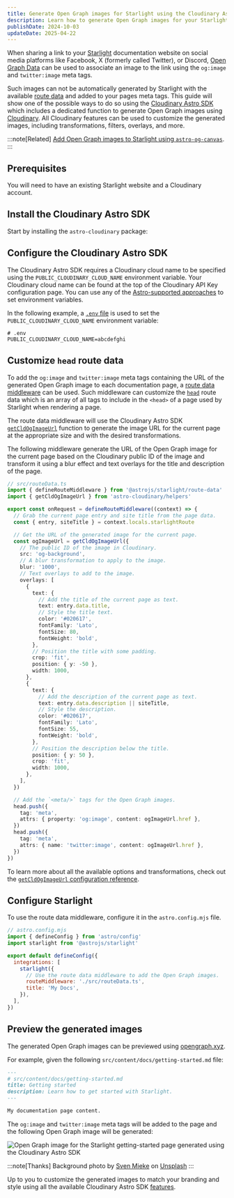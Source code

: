 ```yaml
---
title: Generate Open Graph images for Starlight using the Cloudinary Astro SDK
description: Learn how to generate Open Graph images for your Starlight documentation website using the Cloudinary Astro SDK.
publishDate: 2024-10-03
updateDate: 2025-04-22
---
```


When sharing a link to your [Starlight](https://starlight.astro.build) documentation website on social media platforms like Facebook, X (formerly called Twitter), or Discord, [Open Graph Data](https://ogp.me/) can be used to associate an image to the link using the `og:image` and `twitter:image` meta tags.

Such images can not be automatically generated by Starlight with the available [route data](https://starlight.astro.build/guides/route-data/) and added to your pages meta tags.
This guide will show one of the possible ways to do so using the [Cloudinary Astro SDK](https://astro.cloudinary.dev/) which includes a dedicated function to generate Open Graph images using [Cloudinary](https://cloudinary.com/).
All Cloudinary features can be used to customize the generated images, including transformations, filters, overlays, and more.

:::note[Related]
[Add Open Graph images to Starlight using `astro-og-canvas`](/notes/starlight-og-images).
:::

## Prerequisites

You will need to have an existing Starlight website and a Cloudinary account.

## Install the Cloudinary Astro SDK

Start by installing the `astro-cloudinary` package:


<Pkg pkg="astro-cloudinary" />

## Configure the Cloudinary Astro SDK

The Cloudinary Astro SDK requires a Cloudinary cloud name to be specified using the `PUBLIC_CLOUDINARY_CLOUD_NAME` environment variable.
Your Cloudinary cloud name can be found at the top of the Cloudinary API Key configuration page.
You can use any of the [Astro-supported approaches](https://docs.astro.build/en/guides/environment-variables/) to set environment variables.

In the following example, a [`.env` file](https://docs.astro.build/en/guides/environment-variables/#env-files) is used to set the `PUBLIC_CLOUDINARY_CLOUD_NAME` environment variable:

```dotenv
# .env
PUBLIC_CLOUDINARY_CLOUD_NAME=abcdefghi
```

## Customize `head` route data

To add the `og:image` and `twitter:image` meta tags containing the URL of the generated Open Graph image to each documentation page, a [route data middleware](https://starlight.astro.build/guides/route-data/#how-to-customize-route-data) can be used.
Such middleware can customize the [`head`](https://starlight.astro.build/reference/route-data/#head) route data which is an array of all tags to include in the `<head>` of a page used by Starlight when rendering a page.

The route data middleware will use the Cloudinary Astro SDK [`getCldOgImageUrl`](https://astro.cloudinary.dev/getcldogimageurl/basic-usage) function to generate the image URL for the current page at the appropriate size and with the desired transformations.

The following middleware generate the URL of the Open Graph image for the current page based on the Cloudinary public ID of the image and transform it using a blur effect and text overlays for the title and description of the page.

```ts
// src/routeData.ts
import { defineRouteMiddleware } from '@astrojs/starlight/route-data'
import { getCldOgImageUrl } from 'astro-cloudinary/helpers'

export const onRequest = defineRouteMiddleware((context) => {
  // Grab the current page entry and site title from the page data.
  const { entry, siteTitle } = context.locals.starlightRoute

  // Get the URL of the generated image for the current page.
  const ogImageUrl = getCldOgImageUrl({
    // The public ID of the image in Cloudinary.
    src: 'og-background',
    // A blur transformation to apply to the image.
    blur: '1000',
    // Text overlays to add to the image.
    overlays: [
      {
        text: {
          // Add the title of the current page as text.
          text: entry.data.title,
          // Style the title text.
          color: '#020617',
          fontFamily: 'Lato',
          fontSize: 80,
          fontWeight: 'bold',
        },
        // Position the title with some padding.
        crop: 'fit',
        position: { y: -50 },
        width: 1000,
      },
      {
        text: {
          // Add the description of the current page as text.
          text: entry.data.description || siteTitle,
          // Style the description.
          color: '#020617',
          fontFamily: 'Lato',
          fontSize: 55,
          fontWeight: 'bold',
        },
        // Position the description below the title.
        position: { y: 50 },
        crop: 'fit',
        width: 1000,
      },
    ],
  })

  // Add the `<meta/>` tags for the Open Graph images.
  head.push({
    tag: 'meta',
    attrs: { property: 'og:image', content: ogImageUrl.href },
  })
  head.push({
    tag: 'meta',
    attrs: { name: 'twitter:image', content: ogImageUrl.href },
  })
})
```

To learn more about all the available options and transformations, check out the [`getCldOgImageUrl` configuration reference](https://astro.cloudinary.dev/getcldogimageurl/configuration).

## Configure Starlight

To use the route data middleware, configure it in the `astro.config.mjs` file.

```js ins={8-9}
// astro.config.mjs
import { defineConfig } from 'astro/config'
import starlight from '@astrojs/starlight'

export default defineConfig({
  integrations: [
    starlight({
      // Use the route data middleware to add the Open Graph images.
      routeMiddleware: './src/routeData.ts',
      title: 'My Docs',
    }),
  ],
})
```

## Preview the generated images

The generated Open Graph images can be previewed using [opengraph.xyz](https://www.opengraph.xyz/).

For example, given the following `src/content/docs/getting-started.md` file:

```md
---
# src/content/docs/getting-started.md
title: Getting started
description: Learn how to get started with Starlight.
---

My documentation page content.
```

The `og:image` and `twitter:image` meta tags will be added to the page and the following Open Graph image will be generated:

![Open Graph image for the Starlight getting-started page generated using the Cloudinary Astro SDK](../../assets/starlight-og-images-cloudinary-astro-sdk/preview.jpeg)

:::note[Thanks]
Background photo by [Sven Mieke](https://unsplash.com/@sxoxm?utm_content=creditCopyText&utm_medium=referral&utm_source=unsplash) on [Unsplash](https://unsplash.com/photos/brown-pencil-on-white-printing-paper-fteR0e2BzKo?utm_content=creditCopyText&utm_medium=referral&utm_source=unsplash)
:::

Up to you to customize the generated images to match your branding and style using all the available Cloudinary Astro SDK [features](https://astro.cloudinary.dev/getcldogimageurl/configuration).
